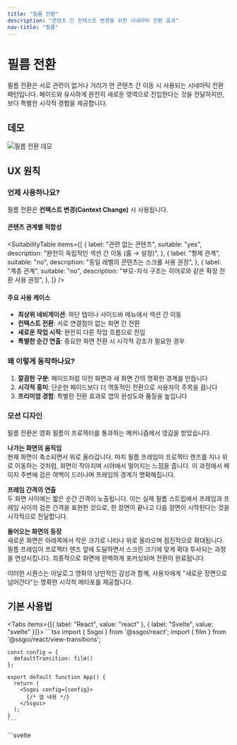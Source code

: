 ```yaml
---
title: "필름 전환"
description: "콘텐츠 간 컨텍스트 변경을 위한 시네마틱 전환 효과"
nav-title: "필름"
---
```


# 필름 전환

필름 전환은 서로 관련이 없거나 거리가 먼 콘텐츠 간 이동 시 사용되는 시네마틱 전환 패턴입니다. 페이드와 유사하게 완전히 새로운 영역으로 진입한다는 것을 전달하지만, 보다 특별한 시각적 경험을 제공합니다.

## 데모

<div style={{ display: 'flex', justifyContent: 'center', margin: '2rem 0' }}>
  <img src="/view-transitions/film.gif" alt="필름 전환 데모" style={{ maxWidth: '100%', borderRadius: '0.5rem' }} />
</div>

## UX 원칙

### 언제 사용하나요?

필름 전환은 **컨텍스트 변경(Context Change)** 시 사용됩니다.

#### 콘텐츠 관계별 적합성

<SuitabilityTable
  items={[
    {
      label: "관련 없는 콘텐츠",
      suitable: "yes",
      description: "완전히 독립적인 섹션 간 이동 (홈 → 설정)",
    },
    {
      label: "형제 관계",
      suitable: "no",
      description: "동일 레벨의 콘텐츠는 스크롤 사용 권장",
    },
    {
      label: "계층 관계",
      suitable: "no",
      description: "부모-자식 구조는 히어로와 같은 확장 전환 사용 권장",
    },
  ]}
/>

#### 주요 사용 케이스

- **최상위 네비게이션**: 하단 탭이나 사이드바 메뉴에서 섹션 간 이동
- **컨텍스트 전환**: 서로 연결점이 없는 화면 간 전환
- **새로운 작업 시작**: 완전히 다른 작업 흐름으로 진입
- **특별한 순간 연출**: 중요한 화면 전환 시 시각적 강조가 필요한 경우

### 왜 이렇게 동작하나요?

1. **깔끔한 구분**: 페이드처럼 이전 화면과 새 화면 간의 명확한 경계를 만듭니다
2. **시각적 흥미**: 단순한 페이드보다 더 역동적인 전환으로 사용자의 주목을 끕니다
3. **프리미엄 경험**: 특별한 전환 효과로 앱의 완성도와 품질을 높입니다

### 모션 디자인

필름 전환은 영화 필름이 프로젝터를 통과하는 메커니즘에서 영감을 받았습니다.

**나가는 화면의 움직임**  
현재 화면이 축소되면서 위로 올라갑니다. 마치 필름 프레임이 프로젝터 렌즈를 지나 위로 이동하는 것처럼, 화면이 작아지며 시야에서 멀어지는 느낌을 줍니다. 이 과정에서 페이지 주변에 검은 여백이 드러나며 프레임의 경계가 명확해집니다.

**프레임 간격의 연출**  
두 화면 사이에는 짧은 순간 간격이 노출됩니다. 이는 실제 필름 스트립에서 프레임과 프레임 사이의 검은 간격을 표현한 것으로, 한 장면이 끝나고 다음 장면이 시작된다는 것을 시각적으로 전달합니다.

**들어오는 화면의 등장**  
새로운 화면은 아래쪽에서 작은 크기로 나타나 위로 올라오며 점진적으로 확대됩니다. 필름 프레임이 프로젝터 렌즈 앞에 도달하면서 스크린 크기에 맞게 확대 투사되는 과정을 연상시킵니다. 최종적으로 화면에 완벽하게 포커싱되며 전환이 완료됩니다.

이러한 시퀀스는 아날로그 영화의 낭만적인 감성과 함께, 사용자에게 "새로운 장면으로 넘어간다"는 명확한 시각적 메타포를 제공합니다.

## 기본 사용법

<Tabs items={[{ label: "React", value: "react" }, { label: "Svelte", value: "svelte" }]}>
  <TabPanel value="react">
    ```tsx
    import { Ssgoi } from '@ssgoi/react';
    import { film } from '@ssgoi/react/view-transitions';

    const config = {
      defaultTransition: film()
    };

    export default function App() {
      return (
        <Ssgoi config={config}>
          {/* 앱 내용 */}
        </Ssgoi>
      );
    }
    ```

  </TabPanel>
  <TabPanel value="svelte">
    ```svelte
    <script>
      import { Ssgoi } from '@ssgoi/svelte';
      import { film } from '@ssgoi/svelte/view-transitions';

      const config = {
        defaultTransition: film()
      };
    </script>

    <Ssgoi {config}>
      <slot />
    </Ssgoi>
    ```

  </TabPanel>
</Tabs>

## 실전 활용 예시

### 1. 탭 네비게이션

하단 탭바나 상단 탭에서 주요 섹션 간 이동:

<Tabs items={[{ label: "React", value: "react" }, { label: "Svelte", value: "svelte" }]}>
  <TabPanel value="react">
    ```tsx
    const config = {
      transitions: [
        {
          from: '/home',
          to: '/profile',
          transition: film(),
          symmetric: true
        },
        {
          from: '/home',
          to: '/settings',
          transition: film(),
          symmetric: true
        }
      ]
    };
    ```
  </TabPanel>
  <TabPanel value="svelte">
    ```svelte
    <script>
      const config = {
        transitions: [
          {
            from: '/home',
            to: '/profile',
            transition: film(),
            symmetric: true
          },
          {
            from: '/home',
            to: '/settings',
            transition: film(),
            symmetric: true
          }
        ]
      };
    </script>
    ```
  </TabPanel>
</Tabs>

## 접근성

- `prefers-reduced-motion` 설정 시 자동으로 애니메이션 비활성화
- 스크린 리더는 전환 중에도 콘텐츠 변경을 올바르게 인식
- 키보드 네비게이션과 완벽하게 호환

## 모범 사례

### ✅ DO

- 최상위 네비게이션에 기본으로 사용
- 콘텐츠가 완전히 바뀔 때 사용
- 특별한 브랜드 경험이 필요할 때 사용

### ❌ DON'T

- 관련 콘텐츠 간 이동에는 사용하지 마세요 (슬라이드나 스크롤 사용)
- 너무 복잡한 애니메이션은 피하세요 (사용자가 어지러움을 느낌)
- 부분적인 UI 변경에는 사용하지 마세요